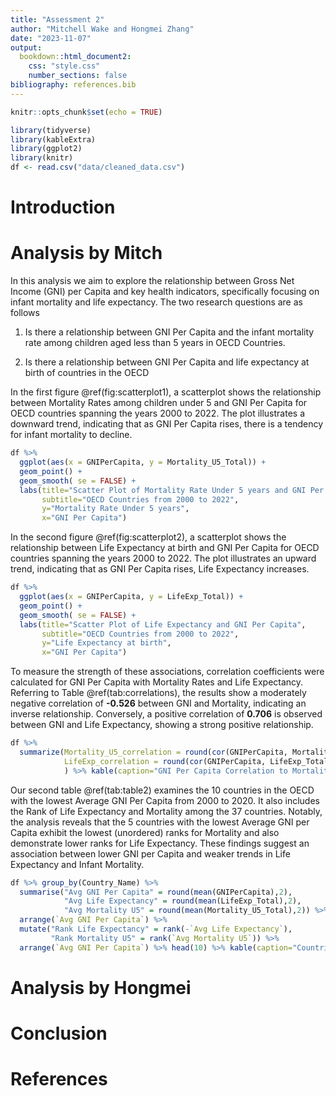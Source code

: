 ```yaml
---
title: "Assessment 2"
author: "Mitchell Wake and Hongmei Zhang"
date: "2023-11-07"
output: 
  bookdown::html_document2:
    css: "style.css"
    number_sections: false 
bibliography: references.bib
---
```


```r
knitr::opts_chunk$set(echo = TRUE)
```

```r
library(tidyverse)
library(kableExtra)
library(ggplot2)
library(knitr)
df <- read.csv("data/cleaned_data.csv")

```



# Introduction


# Analysis by Mitch

In this analysis we aim to explore the relationship between Gross Net Income (GNI) per Capita and key health indicators, specifically focusing on infant mortality and life expectancy. The two research questions are as follows

1. Is there a relationship between GNI Per Capita and the infant mortality rate among children aged less than 5 years in OECD Countries.

2. Is there a relationship between GNI Per Capita and life expectancy at birth of countries in the OECD 


In the first figure \@ref(fig:scatterplot1), a scatterplot shows the relationship between Mortality Rates among children under 5 and GNI Per Capita for OECD countries spanning the years 2000 to 2022. The plot illustrates a downward trend, indicating that as GNI Per Capita rises, there is a tendency for infant mortality to decline.

```r
df %>%
  ggplot(aes(x = GNIPerCapita, y = Mortality_U5_Total)) + 
  geom_point() +
  geom_smooth( se = FALSE) +
  labs(title="Scatter Plot of Mortality Rate Under 5 years and GNI Per Capita",
       subtitle="OECD Countries from 2000 to 2022",
       y="Mortality Rate Under 5 years",
       x="GNI Per Capita") 
```
In the second figure \@ref(fig:scatterplot2), a scatterplot shows the relationship between Life Expectancy at birth and GNI Per Capita for OECD countries spanning the years 2000 to 2022. The plot illustrates an upward trend, indicating that as GNI Per Capita rises, Life Expectancy increases.

```r
df %>%
  ggplot(aes(x = GNIPerCapita, y = LifeExp_Total)) + 
  geom_point() +
  geom_smooth( se = FALSE) +
  labs(title="Scatter Plot of Life Expectancy and GNI Per Capita",
       subtitle="OECD Countries from 2000 to 2022",
       y="Life Expectancy at birth",
       x="GNI Per Capita") 
```
To measure the strength of these associations, correlation coefficients were calculated for GNI Per Capita with Mortality Rates and Life Expectancy. Referring to Table \@ref(tab:correlations), the results show a moderately negative correlation of **-0.526** between GNI and Mortality, indicating an inverse relationship. Conversely, a positive correlation of **0.706** is observed between GNI and Life Expectancy, showing a strong positive relationship.


```r
df %>%
  summarize(Mortality_U5_correlation = round(cor(GNIPerCapita, Mortality_U5_Total, use = "complete.obs"),3),
            LifeExp_correlation = round(cor(GNIPerCapita, LifeExp_Total, use = "complete.obs"),3)
            ) %>% kable(caption="GNI Per Capita Correlation to Mortality and Life Expectancy" ) %>% kable_styling(full_width = FALSE,position='left')
```


Our second table @ref(tab:table2) examines the 10 countries in the OECD with the lowest Average GNI Per Capita from 2000 to 2020. It also includes the Rank of Life Expectancy and Mortality among the 37 countries. Notably, the analysis reveals that the 5 countries with the lowest Average GNI per Capita exhibit the lowest (unordered) ranks for Mortality and also demonstrate lower ranks for Life Expectancy. These findings suggest an association between lower GNI per Capita and weaker trends in Life Expectancy and Infant Mortality.


```r
df %>% group_by(Country_Name) %>%
  summarise("Avg GNI Per Capita" = round(mean(GNIPerCapita),2),
            "Avg Life Expectancy" = round(mean(LifeExp_Total),2),
            "Avg Mortality U5" = round(mean(Mortality_U5_Total),2)) %>%
  arrange(`Avg GNI Per Capita`) %>%
  mutate("Rank Life Expectancy" = rank(-`Avg Life Expectancy`),
         "Rank Mortality U5" = rank(`Avg Mortality U5`)) %>%
  arrange(`Avg GNI Per Capita`) %>% head(10) %>% kable(caption="Countries with 10 Lowest Average GNI Per Capita") %>% kable_styling(full_width = FALSE, position = "left")
```







# Analysis by Hongmei


# Conclusion


# References